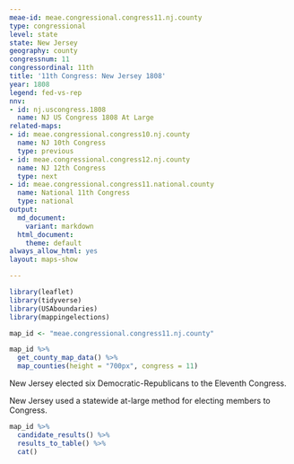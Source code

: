 ```yaml
---
meae-id: meae.congressional.congress11.nj.county
type: congressional
level: state
state: New Jersey
geography: county
congressnum: 11
congressordinal: 11th
title: '11th Congress: New Jersey 1808'
year: 1808
legend: fed-vs-rep
nnv:
- id: nj.uscongress.1808
  name: NJ US Congress 1808 At Large
related-maps:
- id: meae.congressional.congress10.nj.county
  name: NJ 10th Congress
  type: previous
- id: meae.congressional.congress12.nj.county
  name: NJ 12th Congress
  type: next
- id: meae.congressional.congress11.national.county
  name: National 11th Congress
  type: national
output:
  md_document:
    variant: markdown
  html_document:
    theme: default
always_allow_html: yes
layout: maps-show

---
```


```r
library(leaflet)
library(tidyverse)
library(USAboundaries)
library(mappingelections)

map_id <- "meae.congressional.congress11.nj.county"
```

<div class="map">

```r
map_id %>%
  get_county_map_data() %>%
  map_counties(height = "700px", congress = 11)
```

</div>

New Jersey elected six Democratic-Republicans to the Eleventh Congress.

New Jersey used a statewide at-large method for electing members to Congress.

<div class="results-table">

```r
map_id %>%
  candidate_results() %>%
  results_to_table() %>%
  cat()
```

</div>
